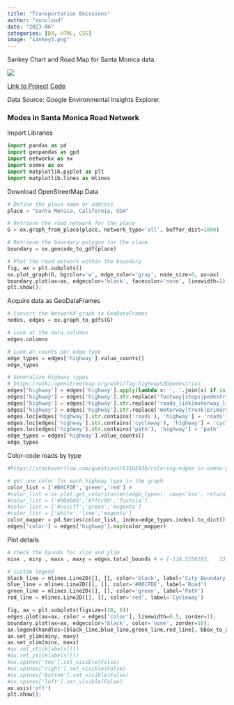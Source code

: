 ```yaml
---
title: "Transportation Emissions"
author: "suncloud"
date: "2023-06"
categories: [D3, HTML, CSS]
image: "sankey3.png"
---
```


Sankey Chart and Road Map for Santa Monica data.

![](sankey3.png)

[Link to Project](https://sunny-netizen.github.io/GHG/) [Code](https://github.com/sunny-netizen/GHG)

Data Source: Google Environmental Insights Explorer.

### Modes in Santa Monica Road Network

Import Libraries

```python
import pandas as pd
import geopandas as gpd
import networkx as nx
import osmnx as ox
import matplotlib.pyplot as plt
import matplotlib.lines as mlines
```

Download OpenStreetMap Data

```python

# Define the place name or address
place = "Santa Monica, California, USA"

# Retrieve the road network for the place
G = ox.graph_from_place(place, network_type='all', buffer_dist=1000)

# Retrieve the boundary polygon for the place
boundary = ox.geocode_to_gdf(place)

# Plot the road network within the boundary
fig, ax = plt.subplots()
ox.plot_graph(G, bgcolor='w', edge_color='gray', node_size=0, ax=ax)
boundary.plot(ax=ax, edgecolor='black', facecolor='none', linewidth=2)
plt.show();
```

Acquire data as GeoDataFrames

```python

# Convert the NetworkX graph to GeoDataFrames
nodes, edges = ox.graph_to_gdfs(G)

# Look at the data columns
edges.columns

# Look at counts per edge type
edge_types = edges['highway'].value_counts()
edge_types
```

```python
# Generalize highway types
# https://wiki.openstreetmap.org/wiki/Tag:highway%3Dpedestrian
edges['highway'] = edges['highway'].apply(lambda x: ', '.join(x) if isinstance(x, list) else x)
edges['highway'] = edges['highway'].str.replace('footway|steps|pedestrian|corridor|track', 'path')
edges['highway'] = edges['highway'].str.replace('roads_link|motorway_link|trunk_link|primary_link|secondary_link|motorway_junction', 'roads')
edges['highway'] = edges['highway'].str.replace('motorway|trunk|primary|secondary|tertiary|unclassified|residential|service', 'roads')
edges.loc[edges['highway'].str.contains('roads'), 'highway'] = 'roads'
edges.loc[edges['highway'].str.contains('cycleway'), 'highway'] = 'cycleway'
edges.loc[edges['highway'].str.contains('path'), 'highway'] = 'path'
edge_types = edges['highway'].value_counts()
edge_types
```

Color-code roads by type

```python
#https://stackoverflow.com/questions/63102436/coloring-edges-in-osmnx-graph-based-on-edge-attribute

# get one color for each highway type in the graph
color_list = ['#B0CFDE','green','red'] #
#color_list = ox.plot.get_colors(n=len(edge_types), cmap='hsv', return_hex=True)
#color_list = ['#00e600','#ffcc99','fuchsia']
#color_list = ['#ccccff','green','magenta']
#color_list = ['white','lime','magenta']
color_mapper = pd.Series(color_list, index=edge_types.index).to_dict()
edges['color'] = edges['highway'].map(color_mapper)


```

Plot details

```python
# check the bounds for xlim and ylim
minx , miny , maxx , maxy = edges.total_bounds # = [-118.5250193,   33.9888725, -118.4328995,   34.0586015]

# custom legend
black_line = mlines.Line2D([], [], color='black', label='City Boundary')
blue_line = mlines.Line2D([], [], color='#B0CFDE', label='Road')
green_line = mlines.Line2D([], [], color='green', label='Path')
red_line = mlines.Line2D([], [], color='red', label='Cycleway')
```

```python
fig, ax = plt.subplots(figsize=(10, 8))
edges.plot(ax=ax, color = edges['color'], linewidth=0.5, zorder=1);
boundary.plot(ax=ax, edgecolor='black', color='none', zorder=10);
ax.legend(handles=[black_line,blue_line,green_line,red_line], bbox_to_anchor=(1.2, 1.1)) #loc='lower left',
ax.set_ylim(miny, maxy)
ax.set_xlim(minx, maxx)
#ax.set_xticklabels([])
#ax.set_yticklabels([])
#ax.spines['top'].set_visible(False)
#ax.spines['right'].set_visible(False)
#ax.spines['bottom'].set_visible(False)
#ax.spines['left'].set_visible(False)
ax.axis('off')
plt.show();
```
